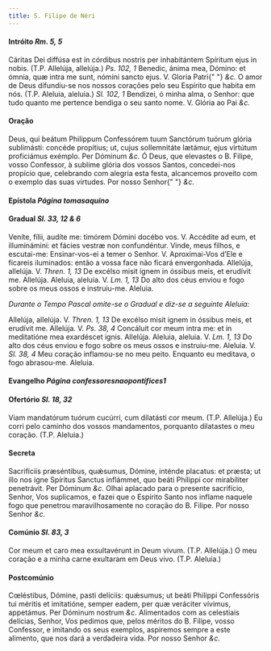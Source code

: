 ```yaml
---
title: S. Filipe de Néri
---
```


<h4 class="text-center">
  Intróito <em>Rm. 5, 5</em>
</h4>
<div class="grid grid-cols-2 gap-5">
  <span class="text-justify">
    Cáritas Dei diffúsa est in córdibus nostris per inhabitántem Spíritum ejus
    in nobis. (T.P. Allelúja, allelúja.) <em>Ps. 102, 1</em> Benedic, ánima mea,
    Dómino: et ómnia, quæ intra me sunt, nómini sancto ejus. V. Gloria Patri{" "}
    <em>&c.</em>
  </span>
  <span class="text-justify">
    O amor de Deus difundiu-se nos nossos corações pelo seu Espírito que habita
    em nós. (T.P. Aleluia, aleluia.) <em>Sl. 102, 1</em> Bendizei, ó minha alma,
    o Senhor: que tudo quanto me pertence bendiga o seu santo nome. V. Glória ao
    Pai <em>&c.</em>
  </span>
</div>


#### Oração
<div class="grid grid-cols-2 gap-5">
  <span class="text-justify">
    Deus, qui beátum Philippum Confessórem tuum Sanctórum tuórum glória
    sublimásti: concéde propítius; ut, cujus sollemnitáte lætámur, ejus virtútum
    proficiámus exémplo. Per Dóminum <em>&c.</em>
  </span>
  <span class="text-justify">
    Ó Deus, que elevastes o B. Filipe, vosso Confessor, à sublime glória dos
    vossos Santos, concedei-nos propício que, celebrando com alegria esta festa,
    alcancemos proveito com o exemplo das suas virtudes. Por nosso Senhor{" "}
    <em>&c.</em>
  </span>
</div>

<h4 class="text-center">
  Epístola <em>Página tomasaquino</em>
</h4>

<h4 class="text-center">
  Gradual <em>Sl. 33, 12 & 6</em>
</h4>
<div class="grid grid-cols-2 gap-5">
  <span class="text-justify">
    Veníte, fílii, audíte me: timórem Dómini docébo vos. V. Accédite ad eum, et
    illuminámini: et fácies vestræ non confundéntur.
  </span>
  <span class="text-justify">
    Vinde, meus filhos, e escutai-me: Ensinar-vos-ei a temer o Senhor. V.
    Aproximai-Vos d’Ele e ficareis iluminados: então a vossa face não ficará
    envergonhada.
  </span>
  <span class="text-justify">
    Allelúja, allelúja. V. <em>Thren. 1, 13</em> De excélso misit ignem in
    óssibus meis, et erudívit me. Allelúja.
  </span>
  <span class="text-justify">
    Aleluia, aleluia. V. <em>Lm. 1, 13</em> Do alto dos céus enviou e fogo sobre
    os meus ossos e instruiu-me. Aleluia.
  </span>
</div>

<em>Durante o Tempo Pascal omite-se o Gradual e diz-se a seguinte Aleluia:</em>

<div class="grid grid-cols-2 gap-5">
  <span class="text-justify">
    Allelúja, allelúja. V. <em>Thren. 1, 13</em> De excélso misit ignem in
    óssibus meis, et erudívit me. Allelúja. V. <em>Ps. 38, 4</em> Concáluit cor
    meum intra me: et in meditatióne mea exardéscet ignis. Allelúja.
  </span>
  <span class="text-justify">
    Aleluia, aleluia. V. <em>Lm. 1, 13</em> Do alto dos céus enviou e fogo sobre
    os meus ossos e instruiu-me. Aleluia. V. <em>Sl. 38, 4</em> Meu coração
    inflamou-se no meu peito. Enquanto eu meditava, o fogo abrasou-me. Aleluia.
  </span>
</div>

<h4 class="text-center">
  Evangelho <em>Página confessoresnaopontifices1</em>
</h4>

<h4 class="text-center">
  Ofertório <em>Sl. 18, 32</em>
</h4>
<div class="grid grid-cols-2 gap-5">
  <span class="text-justify">
    Viam mandatórum tuórum cucúrri, cum dilatásti cor meum. (T.P. Allelúja.)
  </span>
  <span class="text-justify">
    Eu corri pelo caminho dos vossos mandamentos, porquanto dilatastes o meu
    coração. (T.P. Aleluia.)
  </span>
</div>


#### Secreta
<div class="grid grid-cols-2 gap-5">
  <span class="text-justify">
    Sacrifíciis præséntibus, quǽsumus, Dómine, inténde placatus: et præsta; ut
    illo nos igne Spíritus Sanctus inflámmet, quo beáti Phílippi cor mirabíliter
    penetrávit. Per Dóminum <em>&c.</em>
  </span>
  <span class="text-justify">
    Olhai aplacado para o presente sacrifício, Senhor, Vos suplicamos, e fazei
    que o Espírito Santo nos inflame naquele fogo que penetrou maravilhosamente
    no coração do B. Filipe. Por nosso Senhor <em>&c.</em>
  </span>
</div>

<h4 class="text-center">
  Comúnio <em>Sl. 83, 3</em>
</h4>
<div class="grid grid-cols-2 gap-5">
  <span class="text-justify">
    Cor meum et caro mea exsultavérunt in Deum vivum. (T.P. Allelúja.)
  </span>
  <span class="text-justify">
    O meu coração e a minha carne exultaram em Deus vivo. (T.P. Aleluia.)
  </span>
</div>


#### Postcomúnio
<div class="grid grid-cols-2 gap-5">
  <span class="text-justify">
    Cœléstibus, Dómine, pasti delíciis: quǽsumus; ut beáti Philippi Confessóris
    tui méritis et imitatióne, semper eadem, per quæ veráciter vívimus,
    appetámus. Per Dóminum nostrum <em>&c.</em>
  </span>
  <span class="text-justify">
    Alimentados com as celestiais delícias, Senhor, Vos pedimos que, pelos
    méritos do B. Filipe, vosso Confessor, e imitando os seus exemplos,
    aspiremos sempre a este alimento, que nos dará a verdadeira vida. Por nosso
    Senhor <em>&c.</em>
  </span>
</div>
